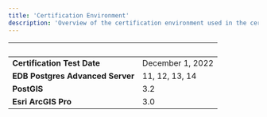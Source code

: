 ```yaml
---
title: 'Certification Environment'
description: 'Overview of the certification environment used in the certification of Esri ArcGIS Pro'
---
```


|  &nbsp;    | &nbsp; |
| ----------- | ----------- |
| **Certification Test Date**      |   December 1, 2022    |
| **EDB Postgres Advanced Server**  |  11, 12, 13, 14    |
| **PostGIS**  |  3.2    |
| **Esri ArcGIS Pro**  |   3.0   |
